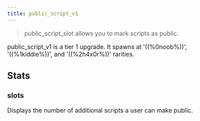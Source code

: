 ```yaml
---
title: public_script_v1
---
```


> public_script_slot allows you to mark scripts as public.

public_script_v1 is a tier 1 upgrade. It spawns at '((%0noob%))', '((%1kiddie%))', and '((%2h4x0r%))' rarities.

## Stats

### slots

Displays the number of additional scripts a user can make public.
